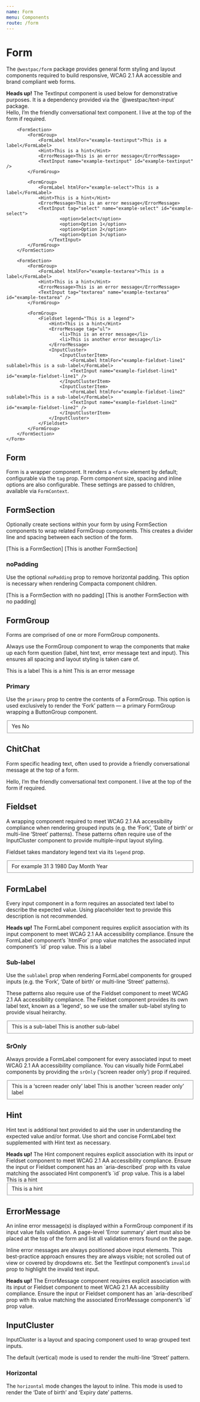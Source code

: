 ```yaml
---
name: Form
menu: Components
route: /form
---
```




# Form

The `@westpac/form` package provides general form styling and layout components required to build responsive, WCAG 2.1 AA accessible and brand compliant web forms.

<Alert appearance="information" icon={AlertIcon}>
	<strong>Heads up!</strong> The TextInput component is used below for demonstrative purposes. It is
	a dependency provided via the `@westpac/text-input` package.
</Alert>

<Playground>
	<Form size="large" spacing="large">
		<FormSection>
			<ChitChat>
				Hello, I’m the friendly conversational text component. I live at the top of the form
				if required.
			</ChitChat>
		</FormSection>

    	<FormSection>
    		<FormGroup>
    			<FormLabel htmlFor="example-textinput">This is a label</FormLabel>
    			<Hint>This is a hint</Hint>
    			<ErrorMessage>This is an error message</ErrorMessage>
    			<TextInput name="example-textinput" id="example-textinput" />
    		</FormGroup>

    		<FormGroup>
    			<FormLabel htmlFor="example-select">This is a label</FormLabel>
    			<Hint>This is a hint</Hint>
    			<ErrorMessage>This is an error message</ErrorMessage>
    			<TextInput tag="select" name="example-select" id="example-select">
    					<option>Select</option>
    					<option>Option 1</option>
    					<option>Option 2</option>
    					<option>Option 3</option>
    				</TextInput>
    		</FormGroup>
    	</FormSection>

    	<FormSection>
    		<FormGroup>
    			<FormLabel htmlFor="example-textarea">This is a label</FormLabel>
    			<Hint>This is a hint</Hint>
    			<ErrorMessage>This is an error message</ErrorMessage>
    			<TextInput tag="textarea" name="example-textarea" id="example-textarea" />
    		</FormGroup>

    		<FormGroup>
    			<Fieldset legend="This is a legend">
    				<Hint>This is a hint</Hint>
    				<ErrorMessage tag="ul">
    					<li>This is an error message</li>
    					<li>This is another error message</li>
    				</ErrorMessage>
    				<InputCluster>
    					<InputClusterItem>
    						<FormLabel htmlFor="example-fieldset-line1" sublabel>This is a sub-label</FormLabel>
    						<TextInput name="example-fieldset-line1" id="example-fieldset-line1" />
    					</InputClusterItem>
    					<InputClusterItem>
    						<FormLabel htmlFor="example-fieldset-line2" sublabel>This is a sub-label</FormLabel>
    						<TextInput name="example-fieldset-line2" id="example-fieldset-line2" />
    					</InputClusterItem>
    				</InputCluster>
    			</Fieldset>
    		</FormGroup>
    	</FormSection>
    </Form>

</Playground>

## Form

Form is a wrapper component. It renders a `<form>` element by default; configurable via the `tag` prop. Form component size, spacing and inline options are also configurable. These settings are passed to children, available via `FormContext`.

<PropsTable of={Form} />

## FormSection

Optionally create sections within your form by using FormSection components to wrap related FormGroup components. This creates a divider line and spacing between each section of the form.

<Playground>
	<FormSection>
		<FormGroup>[This is a FormSection]</FormGroup>
	</FormSection>
	<FormSection>
		<FormGroup>[This is another FormSection]</FormGroup>
	</FormSection>
</Playground>

### noPadding

Use the optional `noPadding` prop to remove horizontal padding. This option is necessary when rendering Compacta component children.

<Playground>
	<FormSection noPadding>
		<FormGroup>[This is a FormSection with no padding]</FormGroup>
	</FormSection>
	<FormSection noPadding>
		<FormGroup>[This is another FormSection with no padding]</FormGroup>
	</FormSection>
</Playground>

<PropsTable of={FormSection} />

## FormGroup

Forms are comprised of one or more FormGroup components.

Always use the FormGroup component to wrap the components that make up each form question (label, hint text, error message text and input). This ensures all spacing and layout styling is taken care of.

<Playground>
	<FormGroup>
		<FormLabel htmlFor="example-formgroup">This is a label</FormLabel>
		<Hint>This is a hint</Hint>
		<ErrorMessage>This is an error message</ErrorMessage>
		<TextInput name="example-formgroup" id="example-formgroup" />
	</FormGroup>
</Playground>

### Primary

Use the `primary` prop to centre the contents of a FormGroup. This option is used exclusively to render the ‘Fork’ pattern — a primary FormGroup wrapping a ButtonGroup component.

<Playground>
	<FormGroup primary>
		<Fieldset legend="Do you have a different mailing address?">
			<ButtonGroup name="example-formgroup-primary">
				<ButtonGroupButton id="example-formgroup-primary-1">Yes</ButtonGroupButton>
				<ButtonGroupButton id="example-formgroup-primary-2">No</ButtonGroupButton>
			</ButtonGroup>
		</Fieldset>
	</FormGroup>
</Playground>

<PropsTable of={FormGroup} />

## ChitChat

Form specific heading text, often used to provide a friendly conversational message at the top of a form.

<Playground>
	<FormSection>
		<ChitChat>
			Hello, I’m the friendly conversational text component. I live at the top of the form if
			required.
		</ChitChat>
	</FormSection>
</Playground>

<PropsTable of={ChitChat} />

## Fieldset

A wrapping component required to meet WCAG 2.1 AA accessibility compliance when rendering grouped inputs (e.g. the ‘Fork’, ‘Date of birth’ or multi-line ‘Street’ patterns). These patterns often require use of the InputCluster component to provide multiple-input layout styling.

Fieldset takes mandatory legend text via its `legend` prop.

<Playground>
	<FormGroup>
		<Fieldset legend="Date of birth" aria-describedby="example-fieldset-hint">
			<Hint id="example-fieldset-hint">For example 31 3 1980</Hint>
			<InputCluster horizontal>
				<InputClusterItem>
					<FormLabel htmlFor="example-fieldset-input-1" sublabel>
						Day
					</FormLabel>
					<TextInput
						type="number"
						autoComplete="bday-day"
						pattern="[0-9]*"
						min="1"
						max="31"
						name="example-fieldset-input-1"
						id="example-fieldset-input-1"
						width={2}
					/>
				</InputClusterItem>
				<InputClusterItem>
					<FormLabel htmlFor="example-fieldset-input-2" sublabel>
						Month
					</FormLabel>
					<TextInput
						type="number"
						autoComplete="bday-month"
						pattern="[0-9]*"
						min="1"
						max="12"
						name="example-fieldset-input-2"
						id="example-fieldset-input-2"
						width={2}
					/>
				</InputClusterItem>
				<InputClusterItem>
					<FormLabel htmlFor="example-fieldset-input-3" sublabel>
						Year
					</FormLabel>
					<TextInput
						type="number"
						autoComplete="bday-year"
						pattern="[0-9]*"
						min="1896"
						max="2019"
						name="example-fieldset-input-3"
						id="example-fieldset-input-3"
						width={4}
					/>
				</InputClusterItem>
			</InputCluster>
		</Fieldset>
	</FormGroup>
</Playground>

<PropsTable of={Fieldset} />

## FormLabel

Every input component in a form requires an associated text label to describe the expected value. Using placeholder text to provide this description is not recommended.

<Alert appearance="information" icon={AlertIcon}>
	<strong>Heads up!</strong> The FormLabel component requires explicit association with its input
	component to meet WCAG 2.1 AA accessibility compliance. Ensure the FormLabel component’s `htmlFor`
	prop value matches the associated input component’s `id` prop value.
</Alert>

<Playground>
	<FormGroup>
		<FormLabel htmlFor="example-formlabel">This is a label</FormLabel>
		<TextInput name="example-formlabel" id="example-formlabel" />
	</FormGroup>
</Playground>

### Sub-label

Use the `sublabel` prop when rendering FormLabel components for grouped inputs (e.g. the ‘Fork’, ‘Date of birth’ or multi-line ‘Street’ patterns).

These patterns also require use of the Fieldset component to meet WCAG 2.1 AA accessibility compliance. The Fieldset component provides its own label text, known as a 'legend', so we use the smaller sub-label styling to provide visual heirarchy.

<Playground>
	<FormGroup>
		<Fieldset legend="This is a legend">
			<InputCluster>
				<InputClusterItem>
					<FormLabel htmlFor="example-formlabel-sublabel-1" sublabel>
						This is a sub-label
					</FormLabel>
					<TextInput name="example-formlabel-sublabel-1" id="example-formlabel-sublabel-1" />
				</InputClusterItem>
				<InputClusterItem>
					<FormLabel htmlFor="example-formlabel-sublabel-2" sublabel>
						This is another sub-label
					</FormLabel>
					<TextInput name="example-formlabel-sublabel-2" id="example-formlabel-sublabel-2" />
				</InputClusterItem>
			</InputCluster>
		</Fieldset>
	</FormGroup>
</Playground>

### SrOnly

Always provide a FormLabel component for every associated input to meet WCAG 2.1 AA accessibility compliance. You can visually hide FormLabel components by providing the `srOnly` (‘screen reader only’) prop if required.

<Playground>
	<FormGroup>
		<Fieldset legend="This is a legend">
			<InputCluster>
				<InputClusterItem>
					<FormLabel htmlFor="example-formlabel-sronly-1" srOnly>
						This is a ‘screen reader only’ label
					</FormLabel>
					<TextInput name="example-formlabel-sronly-1" id="example-formlabel-sronly-1" />
				</InputClusterItem>
				<InputClusterItem>
					<FormLabel htmlFor="example-formlabel-sronly-2" srOnly>
						This is another ‘screen reader only’ label
					</FormLabel>
					<TextInput name="example-formlabel-sronly-2" id="example-formlabel-sronly-2" />
				</InputClusterItem>
			</InputCluster>
		</Fieldset>
	</FormGroup>
</Playground>

<PropsTable of={FormLabel} />

## Hint

Hint text is additional text provided to aid the user in understanding the expected value and/or format. Use short and concise FormLabel text supplemented with Hint text as necessary.

<Alert appearance="information" icon={AlertIcon}>
	<strong>Heads up!</strong> The Hint component requires explicit association with its input or
	Fieldset component to meet WCAG 2.1 AA accessibility compliance. Ensure the input or Fieldset
	component has an `aria-described` prop with its value matching the associated Hint component’s
	`id` prop value.
</Alert>

<Playground>
	<FormGroup>
		<FormLabel htmlFor="example-hint-input" aria-describedby="example-hint">
			This is a label
		</FormLabel>
		<Hint id="example-hint">This is a hint</Hint>
		<TextInput name="example-hint-input" id="example-hint-input" />
	</FormGroup>
	<FormGroup>
		<Fieldset legend="This is a legend" aria-describedby="example-fieldset-hint">
			<Hint id="example-fieldset-hint">This is a hint</Hint>
			<InputCluster>
				<InputClusterItem>
					<TextInput name="example-fieldset-hint-input-1" id="example-fieldset-hint-input-1" />
				</InputClusterItem>
				<InputClusterItem>
					<TextInput name="example-fieldset-hint-input-2" id="example-fieldset-hint-input-2" />
				</InputClusterItem>
			</InputCluster>
		</Fieldset>
	</FormGroup>
</Playground>

<PropsTable of={Hint} />

## ErrorMessage

An inline error message(s) is displayed within a FormGroup component if its input value fails validation. A page-level ’Error summary’ alert must also be placed at the top of the form and list all validation errors found on the page.

Inline error messages are always positioned above input elements. This best-practice approach ensures they are always visible; not scrolled out of view or covered by dropdowns etc. Set the TextInput component’s `invalid` prop to highlight the invalid text input.

<Alert appearance="information" icon={AlertIcon}>
	<strong>Heads up!</strong> The ErrorMessage component requires explicit association with its input
	or Fieldset component to meet WCAG 2.1 AA accessibility compliance. Ensure the input or Fieldset
	component has an `aria-described` prop with its value matching the associated ErrorMessage
	component’s `id` prop value.
</Alert>

<PropsTable of={ErrorMessage} />

## InputCluster

InputCluster is a layout and spacing component used to wrap grouped text inputs.

The default (vertical) mode is used to render the multi-line ‘Street’ pattern.

<Playground>
	<InputCluster>
		<InputClusterItem>
			<TextInput name="example-inputcluster-input-1" id="example-inputcluster-input-1" />
		</InputClusterItem>
		<InputClusterItem>
			<TextInput name="example-inputcluster-input-2" id="example-inputcluster-input-2" />
		</InputClusterItem>
	</InputCluster>
</Playground>

### Horizontal

The `horizontal` mode changes the layout to inline. This mode is used to render the ‘Date of birth’ and ‘Expiry date’ patterns.

<Playground>
	<InputCluster horizontal>
		<InputClusterItem>
			<TextInput
				name="example-inputcluster-horizontal-input-1"
				id="example-inputcluster-horizontal-input-1"
			/>
		</InputClusterItem>
		<InputClusterItem>
			<TextInput
				name="example-inputcluster-horizontal-input-2"
				id="example-inputcluster-horizontal-input-2"
			/>
		</InputClusterItem>
	</InputCluster>
</Playground>

<PropsTable of={InputCluster} />
